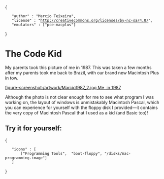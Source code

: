 {
	"author" : "Marcio Teixeira",
	"license" : "http://creativecommons.org/licenses/by-nc-sa/4.0/",
	"emulators" : ["pce-macplus"]
}
			
= The Code Kid =

My parents took this picture of me in 1987. This was taken a few months after my parents took me back to Brazil, with our brand new Macintosh Plus in tow.

[[figure-screenshot:/artwork/Marcio1987_2.jpg Me, in 1987]]

Although the photo is not clear enough for me to see what program I was working on, the layout of windows is unmistakably Macintosh Pascal, which you can experience for yourself with the floppy disk I provided&mdash;it contains the very copy of Macintosh Pascal that I used as a kid (and Basic too)!

== Try it for yourself: ==

{
	"icons" : [
		["Programming Tools",  "boot-floppy", "/disks/mac-programming.image"]
	]
}